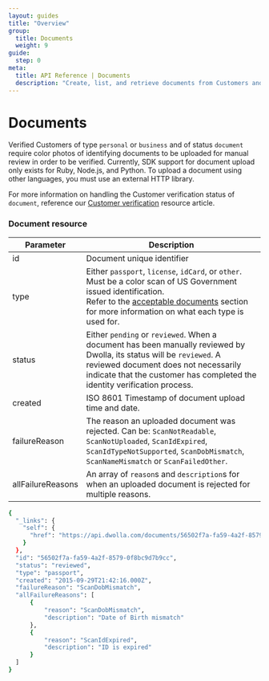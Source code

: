 ```yaml
---
layout: guides
title: "Overview"
group:
  title: Documents
  weight: 9
guide:
  step: 0
meta:
  title: API Reference | Documents
  description: "Create, list, and retrieve documents from Customers and Beneficial Owners."
---
```


# Documents

Verified Customers of type `personal` or `business` and of status `document` require color photos of identifying documents to be uploaded for manual review in order to be verified. Currently, SDK support for document upload only exists for Ruby, Node.js, and Python. To upload a document using other languages, you must use an external HTTP library.

For more information on handling the Customer verification status of `document`, reference our [Customer verification](https://developers.dwolla.com/resources/customer-verification/handling-verification-statuses.html) resource article.

### Document resource

| Parameter         | Description                                                                                                                                                                                                                                    |
| ----------------- | ---------------------------------------------------------------------------------------------------------------------------------------------------------------------------------------------------------------------------------------------- |
| id                | Document unique identifier                                                                                                                                                                                                                     |
| type              | Either `passport`, `license`, `idCard`, or `other`. Must be a color scan of US Government issued identification. <br /> Refer to the [acceptable documents](#acceptable-documents) section for more information on what each type is used for. |
| status            | Either `pending` or `reviewed`. When a document has been manually reviewed by Dwolla, its status will be `reviewed`. A reviewed document does not necessarily indicate that the customer has completed the identity verification process.      |
| created           | ISO 8601 Timestamp of document upload time and date.                                                                                                                                                                                           |
| failureReason     | The reason an uploaded document was rejected. Can be: `ScanNotReadable`, `ScanNotUploaded`, `ScanIdExpired`, `ScanIdTypeNotSupported`, `ScanDobMismatch`, `ScanNameMismatch` or `ScanFailedOther`.                                             |
| allFailureReasons | An array of `reason`s and `description`s for when an uploaded document is rejected for multiple reasons.                                                                                                                                       |

```bash
{
  "_links": {
    "self": {
      "href": "https://api.dwolla.com/documents/56502f7a-fa59-4a2f-8579-0f8bc9d7b9cc"
    }
  },
  "id": "56502f7a-fa59-4a2f-8579-0f8bc9d7b9cc",
  "status": "reviewed",
  "type": "passport",
  "created": "2015-09-29T21:42:16.000Z",
  "failureReason": "ScanDobMismatch",
  "allFailureReasons": [
      {
          "reason": "ScanDobMismatch",
          "description": "Date of Birth mismatch"
      },
      {
          "reason": "ScanIdExpired",
          "description": "ID is expired"
      }
  ]
}
```
